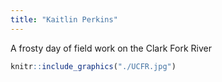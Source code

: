 ```yaml
---
title: "Kaitlin Perkins"
---
```


A frosty day of field work on the Clark Fork River

```r
knitr::include_graphics("./UCFR.jpg")
```